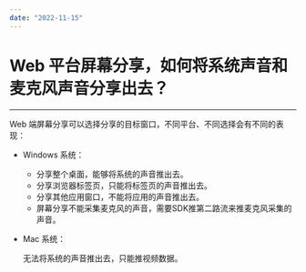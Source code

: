 ```yaml
---
date: "2022-11-15"
---
```

# Web 平台屏幕分享，如何将系统声音和麦克风声音分享出去？  

- - - 

Web 端屏幕分享可以选择分享的目标窗口，不同平台、不同选择会有不同的表现：  

- Windows 系统：
    - 分享整个桌面，能够将系统的声音推出去。
    - 分享浏览器标签页，只能将标签页的声音推出去。
    - 分享其他应用窗口，不能将应用的声音推出去。
    - 屏幕分享不能采集麦克风的声音，需要SDK推第二路流来推麦克风采集的声音。

- Mac 系统：  

    无法将系统的声音推出去，只能推视频数据。